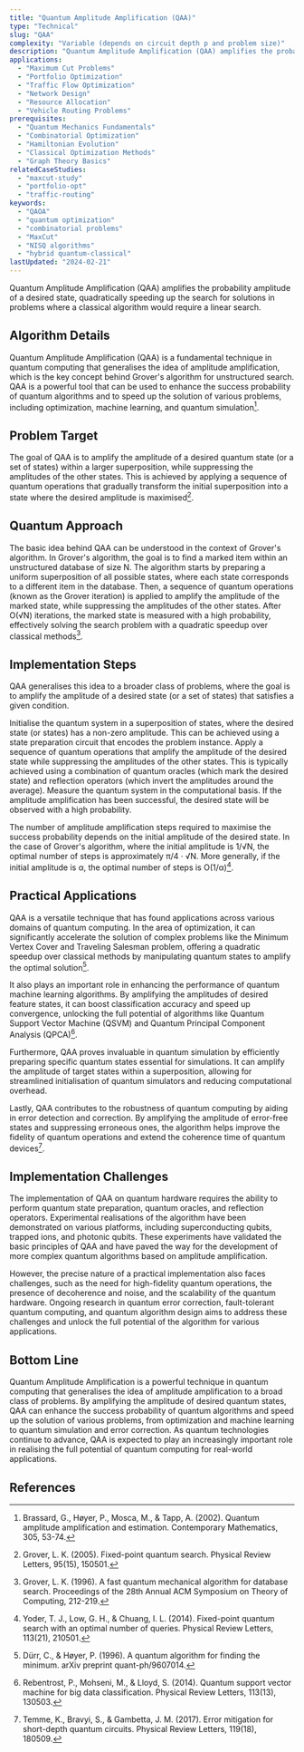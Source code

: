 ```yaml
---
title: "Quantum Amplitude Amplification (QAA)"
type: "Technical"
slug: "QAA"
complexity: "Variable (depends on circuit depth p and problem size)"
description: "Quantum Amplitude Amplification (QAA) amplifies the probability amplitude of a desired state, quadratically speeding up the search for solutions in problems where a classical algorithm would require a linear search."
applications:
  - "Maximum Cut Problems"
  - "Portfolio Optimization"
  - "Traffic Flow Optimization"
  - "Network Design"
  - "Resource Allocation"
  - "Vehicle Routing Problems"
prerequisites:
  - "Quantum Mechanics Fundamentals"
  - "Combinatorial Optimization"
  - "Hamiltonian Evolution"
  - "Classical Optimization Methods"
  - "Graph Theory Basics"
relatedCaseStudies:
  - "maxcut-study"
  - "portfolio-opt"
  - "traffic-routing"
keywords:
  - "QAOA"
  - "quantum optimization"
  - "combinatorial problems"
  - "MaxCut"
  - "NISQ algorithms"
  - "hybrid quantum-classical"
lastUpdated: "2024-02-21"
---
```


Quantum Amplitude Amplification (QAA) amplifies the probability amplitude of a desired state, quadratically speeding up the search for solutions in problems where a classical algorithm would require a linear search.

## Algorithm Details

Quantum Amplitude Amplification (QAA) is a fundamental technique in quantum computing that generalises the idea of amplitude amplification, which is the key concept behind Grover's algorithm for unstructured search. QAA is a powerful tool that can be used to enhance the success probability of quantum algorithms and to speed up the solution of various problems, including optimization, machine learning, and quantum simulation[^1].

## Problem Target

The goal of QAA is to amplify the amplitude of a desired quantum state (or a set of states) within a larger superposition, while suppressing the amplitudes of the other states. This is achieved by applying a sequence of quantum operations that gradually transform the initial superposition into a state where the desired amplitude is maximised[^2].

## Quantum Approach

The basic idea behind QAA can be understood in the context of Grover's algorithm. In Grover's algorithm, the goal is to find a marked item within an unstructured database of size N. The algorithm starts by preparing a uniform superposition of all possible states, where each state corresponds to a different item in the database. Then, a sequence of quantum operations (known as the Grover iteration) is applied to amplify the amplitude of the marked state, while suppressing the amplitudes of the other states. After O(√N) iterations, the marked state is measured with a high probability, effectively solving the search problem with a quadratic speedup over classical methods[^3].

## Implementation Steps

QAA generalises this idea to a broader class of problems, where the goal is to amplify the amplitude of a desired state (or a set of states) that satisfies a given condition.

<Steps>
  <Step title="State preparation">
    Initialise the quantum system in a superposition of states, where the desired state (or states) has a non-zero amplitude. This can be achieved using a state preparation circuit that encodes the problem instance.
  </Step>

  <Step title="Amplitude amplification">
    Apply a sequence of quantum operations that amplify the amplitude of the desired state while suppressing the amplitudes of the other states. This is typically achieved using a combination of quantum oracles (which mark the desired state) and reflection operators (which invert the amplitudes around the average).
  </Step>

  <Step title="Measurement">
    Measure the quantum system in the computational basis. If the amplitude amplification has been successful, the desired state will be observed with a high probability.
  </Step>
</Steps>

The number of amplitude amplification steps required to maximise the success probability depends on the initial amplitude of the desired state. In the case of Grover's algorithm, where the initial amplitude is 1/√N, the optimal number of steps is approximately π/4 · √N. More generally, if the initial amplitude is α, the optimal number of steps is O(1/α)[^4].


## Practical Applications

QAA is a versatile technique that has found applications across various domains of quantum computing. In the area of optimization, it can significantly accelerate the solution of complex problems like the Minimum Vertex Cover and Traveling Salesman problem, offering a quadratic speedup over classical methods by manipulating quantum states to amplify the optimal solution[^5].

It also plays an important role in enhancing the performance of quantum machine learning algorithms. By amplifying the amplitudes of desired feature states, it can boost classification accuracy and speed up convergence, unlocking the full potential of algorithms like Quantum Support Vector Machine (QSVM) and Quantum Principal Component Analysis (QPCA)[^6].

Furthermore, QAA proves invaluable in quantum simulation by efficiently preparing specific quantum states essential for simulations. It can amplify the amplitude of target states within a superposition, allowing for streamlined initialisation of quantum simulators and reducing computational overhead.

Lastly, QAA contributes to the robustness of quantum computing by aiding in error detection and correction. By amplifying the amplitude of error-free states and suppressing erroneous ones, the algorithm helps improve the fidelity of quantum operations and extend the coherence time of quantum devices[^7].

## Implementation Challenges

The implementation of QAA on quantum hardware requires the ability to perform quantum state preparation, quantum oracles, and reflection operators. Experimental realisations of the algorithm have been demonstrated on various platforms, including superconducting qubits, trapped ions, and photonic qubits. These experiments have validated the basic principles of QAA and have paved the way for the development of more complex quantum algorithms based on amplitude amplification.

However, the precise nature of a practical implementation also faces challenges, such as the need for high-fidelity quantum operations, the presence of decoherence and noise, and the scalability of the quantum hardware. Ongoing research in quantum error correction, fault-tolerant quantum computing, and quantum algorithm design aims to address these challenges and unlock the full potential of the algorithm for various applications.

## Bottom Line

Quantum Amplitude Amplification is a powerful technique in quantum computing that generalises the idea of amplitude amplification to a broad class of problems. By amplifying the amplitude of desired quantum states, QAA can enhance the success probability of quantum algorithms and speed up the solution of various problems, from optimization and machine learning to quantum simulation and error correction. As quantum technologies continue to advance, QAA is expected to play an increasingly important role in realising the full potential of quantum computing for real-world applications.

## References

[^1]: Brassard, G., Høyer, P., Mosca, M., & Tapp, A. (2002). Quantum amplitude amplification and estimation. Contemporary Mathematics, 305, 53-74.
[^2]: Grover, L. K. (2005). Fixed-point quantum search. Physical Review Letters, 95(15), 150501.
[^3]: Grover, L. K. (1996). A fast quantum mechanical algorithm for database search. Proceedings of the 28th Annual ACM Symposium on Theory of Computing, 212-219.
[^4]: Yoder, T. J., Low, G. H., & Chuang, I. L. (2014). Fixed-point quantum search with an optimal number of queries. Physical Review Letters, 113(21), 210501.
[^5]: Dürr, C., & Høyer, P. (1996). A quantum algorithm for finding the minimum. arXiv preprint quant-ph/9607014.
[^6]: Rebentrost, P., Mohseni, M., & Lloyd, S. (2014). Quantum support vector machine for big data classification. Physical Review Letters, 113(13), 130503.
[^7]: Temme, K., Bravyi, S., & Gambetta, J. M. (2017). Error mitigation for short-depth quantum circuits. Physical Review Letters, 119(18), 180509.